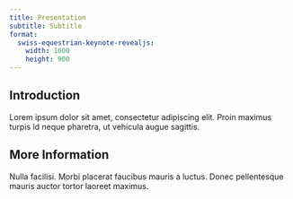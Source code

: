 ```yaml
---
title: Presentation
subtitle: Subtitle
format:
  swiss-equestrian-keynote-revealjs:
    width: 1600
    height: 900
---
```


## Introduction

Lorem ipsum dolor sit amet, consectetur adipiscing elit. Proin maximus turpis id neque pharetra, ut vehicula augue sagittis.

## More Information

Nulla facilisi. Morbi placerat faucibus mauris a luctus. Donec pellentesque mauris auctor tortor laoreet maximus.

